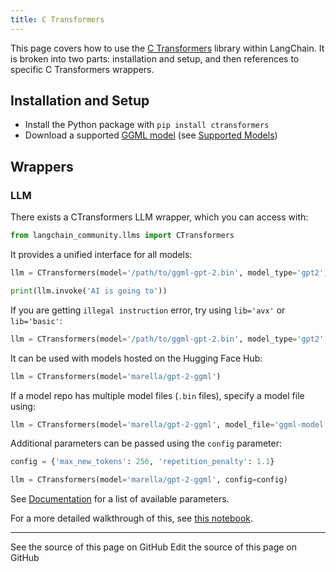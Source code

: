 ```yaml
---
title: C Transformers
---
```


This page covers how to use the [C Transformers](https://github.com/marella/ctransformers) library within LangChain.
It is broken into two parts: installation and setup, and then references to specific C Transformers wrappers.

## Installation and Setup

- Install the Python package with `pip install ctransformers`
- Download a supported [GGML model](https://huggingface.co/TheBloke) (see [Supported Models](https://github.com/marella/ctransformers#supported-models))

## Wrappers

### LLM

There exists a CTransformers LLM wrapper, which you can access with:

```python
from langchain_community.llms import CTransformers
```

It provides a unified interface for all models:

```python
llm = CTransformers(model='/path/to/ggml-gpt-2.bin', model_type='gpt2')

print(llm.invoke('AI is going to'))
```

If you are getting `illegal instruction` error, try using `lib='avx'` or `lib='basic'`:

```py
llm = CTransformers(model='/path/to/ggml-gpt-2.bin', model_type='gpt2', lib='avx')
```

It can be used with models hosted on the Hugging Face Hub:

```py
llm = CTransformers(model='marella/gpt-2-ggml')
```

If a model repo has multiple model files (`.bin` files), specify a model file using:

```py
llm = CTransformers(model='marella/gpt-2-ggml', model_file='ggml-model.bin')
```

Additional parameters can be passed using the `config` parameter:

```py
config = {'max_new_tokens': 256, 'repetition_penalty': 1.1}

llm = CTransformers(model='marella/gpt-2-ggml', config=config)
```

See [Documentation](https://github.com/marella/ctransformers#config) for a list of available parameters.

For a more detailed walkthrough of this, see [this notebook](/oss/python/integrations/llms/ctransformers).

---

<CardGroup cols={2}>
  <Card title="View Source" icon="eye" href="https://github.com/langchain-ai/docs/blob/main/src/oss/python/integrations/providers/ctransformers.mdx">
    See the source of this page on GitHub
  </Card>
  <Card title="Edit Source" icon="pen-to-square" href="https://github.com/langchain-ai/docs/edit/main/src/oss/python/integrations/providers/ctransformers.mdx">
    Edit the source of this page on GitHub
  </Card>
</CardGroup>
